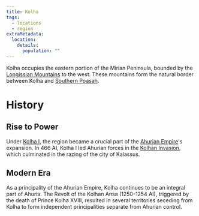```yaml
---
title: Kolha
tags:
  - locations
  - region
extraMetadata:
  location:
    details:
      population: ""
---
```


Kolha occupies the eastern portion of the Mirian Peninsula, bounded by the
[Longissian Mountains](./longissian-mountains.mdx) to the west. These mountains
form the natural border between Kolha and
[Southern Poasah](./southern-poasah.mdx).

# History

## Rise to Power

Under [Kolha I](../characters/kolha-i.mdx), the region became a crucial part of
the [Ahurian Empire](./ahuria.mdx)'s expansion. In 466 AI, Kolha I led Ahurian
forces in the [Kolhan Invasion](../events/kolhan-invasion.mdx), which culminated
in the razing of the city of Kalassus.

## Modern Era

As a principality of the Ahurian Empire, Kolha continues to be an integral part
of Ahuria. The Revolt of the Kolhan Ansa (1250-1254 AI), triggered by the death
of Prince Kolha XVIII, resulted in several territories seceding from Kolha to
form independent principalities separate from Ahurian control.
